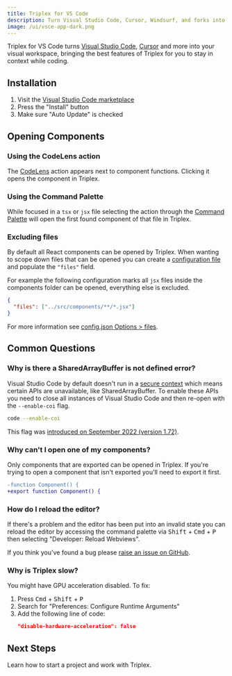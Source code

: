 ```yaml
---
title: Triplex for VS Code
description: Turn Visual Studio Code, Cursor, Windsurf, and forks into your visual workspace.
image: /ui/vsce-app-dark.png
---
```


Triplex for VS Code turns [Visual Studio Code](https://code.visualstudio.com), [Cursor](https://www.cursor.com) and more into your visual workspace, bringing the best features of Triplex for you to stay in context while coding.

## Installation

1. Visit the [Visual Studio Code marketplace](https://marketplace.visualstudio.com/items?itemName=trytriplex.triplex-vsce)
2. Press the "Install" button
3. Make sure "Auto Update" is checked

## Opening Components

### Using the CodeLens action

The <ActionLink name="Open in Triplex" /> [CodeLens](https://code.visualstudio.com/blogs/2017/02/12/code-lens-roundup) action appears next to component functions. Clicking it opens the component in Triplex.

### Using the Command Palette

While focused in a `tsx` or `jsx` file selecting the <ActionLink name="Triplex: Open File" /> action through the [Command Palette](https://code.visualstudio.com/docs/getstarted/userinterface#_command-palette) will open the first found component of that file in Triplex.

### Excluding files

By default all React components can be opened by Triplex. When wanting to scope down files that can be opened you can create a [configuration file](/docs/api-reference/config-options) and populate the `"files"` field.

For example the following configuration marks all `jsx` files inside the components folder can be opened, everything else is excluded.

```json filename=".triplex/config.json"
{
  "files": ["../src/components/**/*.jsx"]
}
```

For more information see [config.json Options > files](/docs/api-reference/config-options/files).

## Common Questions

### Why is there a SharedArrayBuffer is not defined error?

Visual Studio Code by default doesn't run in a [secure context](https://developer.mozilla.org/en-US/docs/Web/Security/Secure_Contexts) which means certain APIs are unavailable, like SharedArrayBuffer. To enable these APIs you need to close all instances of Visual Studio Code and then re-open with the `--enable-coi` flag.

```bash filename="Terminal"
code --enable-coi
```

This flag was [introduced on September 2022 (version 1.72)](https://code.visualstudio.com/updates/v1_72#_towards-cross-origin-isolation).

### Why can't I open one of my components?

Only components that are exported can be opened in Triplex. If you're trying to open a component that isn't exported you'll need to export it first.

```diff
-function Component() {
+export function Component() {
```

### How do I reload the editor?

If there's a problem and the editor has been put into an invalid state you can reload the editor by accessing the command palette via <Kbd>Shift</Kbd> + <Kbd>Cmd</Kbd> + <Kbd>P</Kbd> then selecting "Developer: Reload Webviews".

If you think you've found a bug please [raise an issue on GitHub](https://github.com/trytriplex/triplex/issues/new).

### Why is Triplex slow?

You might have GPU acceleration disabled. To fix:

1. Press <Kbd>Cmd</Kbd> + <Kbd>Shift</Kbd> + <Kbd>P</Kbd>
2. Search for "Preferences: Configure Runtime Arguments"
3. Add the following line of code:
   ```json
   "disable-hardware-acceleration": false
   ```

## Next Steps

Learn how to start a project and work with Triplex.

<PagesList route="/docs/get-started/starting-a-project" variant="grid" />
